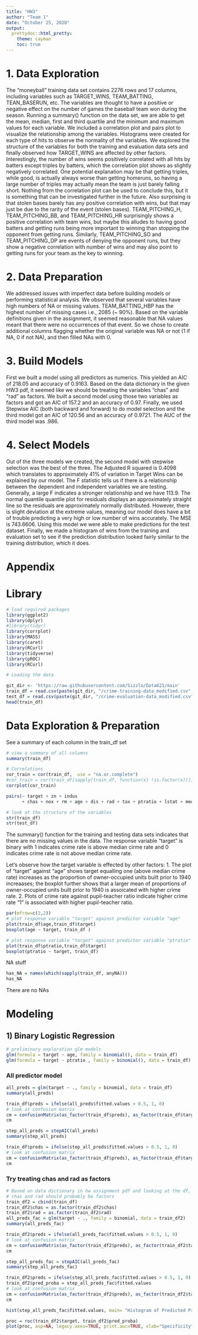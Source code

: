 ```yaml
---
title: "HW3"
author: "Team 1"
date: "October 25, 2020"
output: 
  prettydoc::html_pretty:
    theme: cayman
    toc: true
---
```


# 1. Data Exploration

The “moneyball” training data set contains 2276 rows and 17 columns, including variables such as TARGET_WINS, TEAM_BATTING, TEAN_BASERUN, etc. The variables are thought to have a positive or negative effect on the number of games the baseball team won during the season. Running a summary() function on the data set, we are able to get the mean, median, first and third quartile and the minimum and maximum values for each variable. We included a correlation plot and pairs plot to visualize the relationship among the variables. Histograms were created for each type of hits to observe the normality of the variables. We explored the structure of the variables for both the training and evaluation data sets and finally observed how TARGET_WINS are affected by other factors. Interestingly, the number of wins seems positively correlated with all hits by batters except triples by batters, which the correlation plot shows as slightly negatively correlated. One potential explanation may be that getting triples, while good, is actually always worse than getting homeruns, so having a large number of triples may actually mean the team is just barely falling short. Nothing from the correlation plot can be used to conclude this, but it is something that can be investigated further in the future. Also surprising is that stolen bases barely has any positive correlation with wins, but that may just be due to the rarity of the event (stolen bases). TEAM_PITCHING_H, TEAM_PITCHING_BB, and TEAM_PITCHING_HR surprisingly shows a positive correlation with team wins, but maybe this alludes to having good batters and getting runs being more important to winning than stopping the opponent from getting runs. Similarly, TEAM_PITCHING_SO and TEAM_PITCHING_DP are events of denying the opponent runs, but they show a negative correlation with number of wins and may also point to getting runs for your team as the key to winning.

# 2. Data Preparation

We addressed issues with imperfect data before building models or performing statistical analysis. We observed that several variables have high numbers of NA or missing values. TEAM_BATTING_HBP has the highest number of missing cases i.e., 2085 (~ 90%). Based on the variable definitions given in the assignment, it seemed reasonable that NA values meant that there were no occurrences of that event.  So we chose to create additional columns flagging whether the original variable was NA or not (1 if NA, 0 if not NA), and then filled NAs with 0.

# 3. Build Models

First we built a model using all predictors as numerics. This yielded an AIC of 218.05 and accuracy of 0.9163. Based on the data dictionary in the given HW3 pdf, it seemed like we should be treating the variables "chas" and "rad" as factors. We built a second model using those two variables as factors and got an AIC of 157.2 and an accuracy of 0.97. Finally, we used Stepwise AIC (both backward and forward) to do model selection and the third model got an AIC of 120.56 and an accuracy of 0.9721. The AUC of the third model was .986.

# 4. Select Models

Out of the three models we created, the second model with stepwise selection was the best of the three. The Adjusted R squared is 0.4098 which translates to approximately 41% of variation in Target Wins can be explained by our model. The F statistic tells us if there is a relationship between the dependent and independent variables we are testing. Generally, a large F indicates a stronger relationship and we have 113.9. The normal quantile quantile plot for residuals displays an approximately straight line so the residuals are approximately normally distributed. However, there is slight deviation at the extreme values, meaning our model does have a bit of trouble predicting a very high or low number of wins accurately. The MSE is 743.6606. Using this model we were able to make predictions for the test dataset. Finally, we made a histogram of wins from the training and evaluation set to see if the prediction distribution looked fairly similar to the training distribution, which it does.


# Appendix


# Library

```r
# load required packages
library(ggplot2)
library(dplyr)
#library(tidyr)
library(corrplot)
library(MASS)
library(caret)
library(RCurl)
library(tidyverse)
library(pROC)
library(RCurl)
```

```r
# Loading the data

git_dir <- 'https://raw.githubusercontent.com/Sizzlo/Data621/main'
train_df = read.csv(paste(git_dir, "/crime-training-data_modified.csv", sep=""))
test_df = read.csv(paste(git_dir, "/crime-evaluation-data_modified.csv", sep = ""))
head(train_df)
```

# Data Exploration & Preparation


See a summary of each column in the train_df set
```r
# view a summary of all columns
summary(train_df)
```

```r
# Correlations 
cor_train = cor(train_df,  use = "na.or.complete")
#cor_train = cor(train_df[sapply(train_df, function(x) !is.factor(x))])
corrplot(cor_train)
```

```r
pairs(~ target + zn + indus
      + chas + nox + rm + age + dis + rad + tax + ptratio + lstat + medv, data = train_df)
```

```r
# look at the structure of the variables
str(train_df)
str(test_df)
```

The summary() function for the training and testing data sets indicates that there are no missing values in the data. 
The response variable "target" is binary with 1 indicates crime rate is above median cirme rate and 0 indicates crime rate is not above median crime rate. 

Let's observe how the target variable is effected by other factors:
1. The plot of "target" against "age" shows target equalling one (above median crime rate) increases as the proportion of owner-occupied units built prior to 1940 increaases; the boxplot further shows that a larger mean of proportions of owner-occupied units built prior to 1940 is assoicated with higher crime rate.
2. Plots of crime rate against pupil-teacher ratio indicate higher crime rate "1" is associated with higher pupil-teacher ratio.

```r
par(mfrow=c(2,2))
# plot response variable "target" against predictor variable "age" 
plot(train_df$age,train_df$target)
boxplot(age ~ target, train_df )

# plot response variable "target" against predictor variable "ptratio"
plot(train_df$ptratio,train_df$target)
boxplot(ptratio ~ target, train_df)
```

NA stuff
```r
has_NA = names(which(sapply(train_df, anyNA)))
has_NA
```
There are no NAs


# Modeling

## 1) Binary Logistic Regression

```r
# preliminary exploration glm models
glm(formula = target ~ age, family = binomial(), data = train_df)
glm(formula = target ~ ptratio , family = binomial(), data = train_df)
```

### All predictor model
```r
all_preds = glm(target ~ ., family = binomial, data = train_df)
summary(all_preds)

train_df$preds = ifelse(all_preds$fitted.values > 0.5, 1, 0)
# look at confusion matrix
cm = confusionMatrix(as_factor(train_df$preds), as_factor(train_df$target), positive = "1")
cm
```


```r
step_all_preds = stepAIC(all_preds)
summary(step_all_preds)

train_df$preds = ifelse(step_all_preds$fitted.values > 0.5, 1, 0)
# look at confusion matrix
cm = confusionMatrix(as_factor(train_df$preds), as_factor(train_df$target), positive = "1")
cm
```

### Try treating chas and rad as factors

```r
# Based on data dictionary in hw assignment pdf and looking at the df,
# chas and rad should probably be factors
train_df2 = cbind(train_df)
train_df2$chas = as.factor(train_df2$chas)
train_df2$rad = as.factor(train_df2$rad)
all_preds_fac = glm(target ~ ., family = binomial, data = train_df2)
summary(all_preds_fac)

train_df2$preds = ifelse(all_preds_fac$fitted.values > 0.5, 1, 0)
# look at confusion matrix
cm = confusionMatrix(as_factor(train_df2$preds), as_factor(train_df2$target), positive = "1")
cm
```

```r
step_all_preds_fac = stepAIC(all_preds_fac)
summary(step_all_preds_fac)

train_df2$preds = ifelse(step_all_preds_fac$fitted.values > 0.5, 1, 0)
train_df2$pred_proba = step_all_preds_fac$fitted.values
# look at confusion matrix
cm = confusionMatrix(as_factor(train_df2$preds), as_factor(train_df2$target), positive = "1")
cm
```

```r
hist(step_all_preds_fac$fitted.values, main= "Histogram of Predicted Probabilities", xlab="Predicted Probabilities")
```

```r
proc = roc(train_df2$target, train_df2$pred_proba)
plot(proc, asp=NA, legacy.axes=TRUE, print.auc=TRUE, xlab="Specificity")
```
